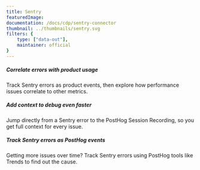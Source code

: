 ```yaml
---
title: Sentry
featuredImage: 
documentation: /docs/cdp/sentry-connector
thumbnail: ../thumbnails/sentry.svg
filters: {
    type: ["data-out"],
    maintainer: official
}
---
```


<Section
    divider={false}
    title="Track errors and performance issues as PostHog events with this two-way Sentry connection."
    size="full"
    cols={3}
>
    <div>
        <h5>Correlate errors with product usage</h5>
        <p>Track Sentry errors as product events, then explore how performance issues correlate to other metrics.</p>
    </div>
    <div>
        <h5>Add context to debug even faster</h5>
        <p>Jump directly from a Sentry error to the PostHog Session Recording, so you get full context for every issue.</p>
    </div>
    <div>
        <h5>Track Sentry errors as PostHog events</h5>
        <p>Getting more issues over time? Track Sentry errors using PostHog tools like Trends to find out the cause.</p>
    </div>
</Section>

<TutorialsSlider topic="sentry" />

<Documentation />